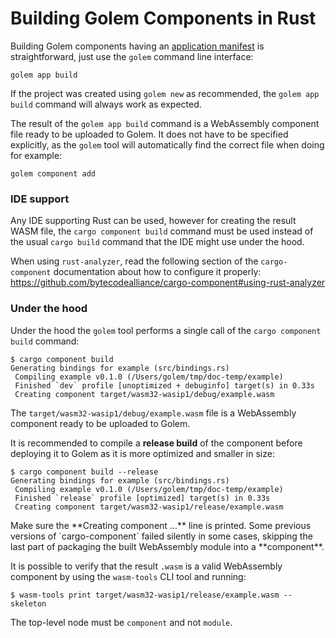 
# Building Golem Components in Rust

Building Golem components having an [application manifest](/app-manifest) is straightforward, just use the `golem` command line interface:

```shell copy
golem app build
```

If the project was created using `golem new` as recommended, the `golem app build` command will always work as expected.

The result of the `golem app build` command is a WebAssembly component file ready to be uploaded to Golem. It does not have to be specified explicitly, as the `golem` tool will automatically find the correct file when doing for example:

```shell copy
golem component add
```

### IDE support

Any IDE supporting Rust can be used, however for creating the result WASM file, the `cargo component build` command must be used instead of the usual `cargo build` command that the IDE might use under the hood.

When using `rust-analyzer`, read the following section of the `cargo-component` documentation about how to configure it properly: https://github.com/bytecodealliance/cargo-component#using-rust-analyzer

### Under the hood
Under the hood the `golem` tool performs a single call of the `cargo component build` command:

```shell
$ cargo component build
Generating bindings for example (src/bindings.rs)
 Compiling example v0.1.0 (/Users/golem/tmp/doc-temp/example)
 Finished `dev` profile [unoptimized + debuginfo] target(s) in 0.33s
 Creating component target/wasm32-wasip1/debug/example.wasm
```

The `target/wasm32-wasip1/debug/example.wasm` file is a WebAssembly component ready to be uploaded to Golem.

It is recommended to compile a **release build** of the component before deploying it to Golem as it is more optimized and smaller in size:

```shell
$ cargo component build --release
Generating bindings for example (src/bindings.rs)
 Compiling example v0.1.0 (/Users/golem/tmp/doc-temp/example)
 Finished `release` profile [optimized] target(s) in 0.33s
 Creating component target/wasm32-wasip1/release/example.wasm
```

<Callout type="warning">
Make sure the **Creating component ...** line is printed. Some previous versions of `cargo-component` failed silently in some cases, skipping the last part of packaging the built WebAssembly module into a **component**.

It is possible to verify that the result `.wasm` is a valid WebAssembly component by using the `wasm-tools` CLI tool and running:

```shell
$ wasm-tools print target/wasm32-wasip1/release/example.wasm --skeleton
```

The top-level node must be `component` and not `module`.

</Callout>
